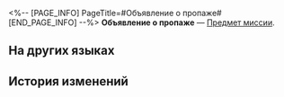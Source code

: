 <%-- [PAGE_INFO]
PageTitle=#Объявление о пропаже#
[END_PAGE_INFO] --%>
{{Предмет Инфобокс
|id          = 140229
|Изображение = Предмет Объявление о пропаже.png
|Тип         = Предмет миссии
|Инвентарь   = Миссии
|Редкость    = 3
|Эффект      = 
|Описание    = Объявление о пропаже изобретения.
}}
{{Описание|''«Не знаю когда точно, но неподалёку от Павильона Жому в Возвышающем святилище у меня потерялся Фунгизонтик, который умеет писать стихи...»''}}
'''Объявление о пропаже''' — [[Предмет миссии]].

==На других языках==
{{На других языках
|en   = Lost and Found Notice
|zhs  = 寻物启事
|zht  = 尋物啟事
|ja   = 探し物の広告
|ko   = 분실물 공고
|es   = Aviso de objeto perdido
|fr   = Avis de recherche
|ru   = Объявление о пропаже
|th   = ประกาศตามหาของหาย
|vi   = Thông Báo Tìm Đồ
|de   = Suchanzeige
|id   = Pengumuman Barang Hilang
|pt   = Aviso de Achados e Perdidos
}}

==История изменений==
{{История изменений|3.5}}
